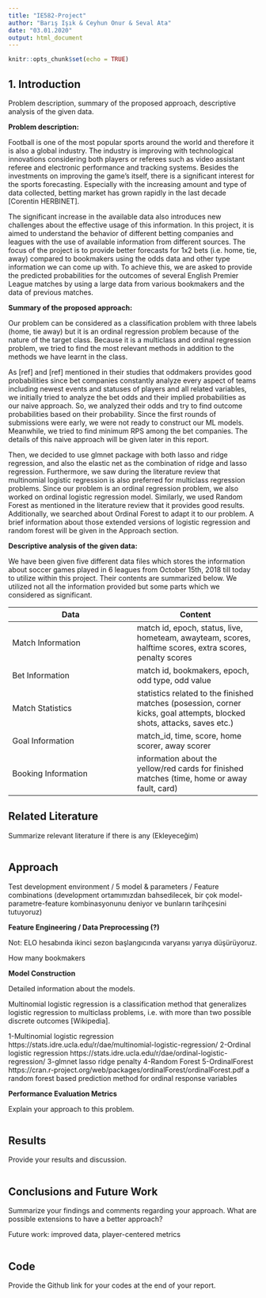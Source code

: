 ```yaml
---
title: "IE582-Project"
author: "Barış Işık & Ceyhun Onur & Seval Ata"
date: "03.01.2020"
output: html_document
---
```


```r
knitr::opts_chunk$set(echo = TRUE)
```

## 1. Introduction

Problem description, summary of the proposed approach, descriptive analysis of the given data.

**Problem description:**

Football is one of the most popular sports around the world and therefore it is also a global industry. The industry is improving with technological innovations considering both players or referees such as video assistant referee and electronic performance and tracking systems. Besides the investments on improving the game's itself, there is a significant interest for the sports forecasting. Especially with the increasing amount and type of data collected, betting market has grown rapidly in the last decade [Corentin HERBINET]. 

The significant increase in the available data also introduces new challenges about the effective usage of this information. In this project, it is aimed to understand the behavior of different betting companies and leagues with the use of available information from different sources. The focus of the project is to provide better forecasts for 1x2 bets (i.e. home, tie, away) compared to bookmakers using the odds data and other type information we can come up with. To achieve this, we are asked to provide the predicted probabilities for the outcomes of several English Premier League matches by using a large data from various bookmakers and the data of previous matches.

**Summary of the proposed approach: **

Our problem can be considered as a classification problem with three labels (home, tie away) but it is an ordinal regression problem because of the nature of the target class. Because it is a multiclass and ordinal regression problem, we tried to find the most relevant methods in addition to the methods we have learnt in the class. 

As [ref] and [ref] mentioned in their studies that oddmakers provides good probabilities since bet companies constantly analyze every aspect of teams including newest events and statuses of players and all related variables, we initially tried to analyze the bet odds and their implied probabilities as our naive approach. So, we analyzed their odds and try to find outcome probabilities based on their probability. Since the first rounds of submissions were early, we were not ready to construct our ML models. Meanwhile, we tried to find minimum RPS among the bet companies. The details of this naive approach will be given later in this report.

Then, we decided to use glmnet package with both lasso and ridge regression, and also the elastic net as the combination of ridge and lasso regression. Furthermore, we saw during the literature review that multinomial logistic regression is also preferred for multiclass regression problems. Since our problem is an ordinal regression problem, we also worked on ordinal logistic regression model. Similarly, we used Random Forest as mentioned in the literature review that it provides good results. Additionally, we searched about Ordinal Forest to adapt it to our problem. A brief information about those extended versions of logistic regression and random forest will be given in the Approach section.

**Descriptive analysis of the given data: **

We have been given five different data files which stores the information about soccer games played in 6 leagues from October 15th, 2018 till today to utilize within this project. Their contents are summarized below. We utilized not all the information provided but some parts which we considered as significant.

Data  | Content
------------- | -------------
Match Information   | match id, epoch, status, live, hometeam, awayteam, scores, halftime scores, extra scores, penalty scores
Bet Information     |  match id, bookmakers, epoch, odd type, odd value 
Match Statistics    |  statistics related to the finished matches (posession, corner kicks, goal attempts, blocked shots, attacks, saves etc.)
Goal Information    |  match_id, time, score, home scorer, away scorer
Booking Information    |  information about the yellow/red cards for finished matches (time, home or away fault, card)

## Related Literature

Summarize relevant literature if there is any
(Ekleyeceğim)

```r

```


## Approach

Test development environment / 5 model & parameters / Feature combinations
(development ortamımızdan bahsedilecek, bir çok model-parametre-feature kombinasyonunu deniyor ve bunların tarihçesini tutuyoruz)

**Feature Engineering / Data Preprocessing (?)**

Not: ELO hesabında ikinci sezon başlangıcında varyansı yarıya düşürüyoruz.

How many bookmakers

**Model Construction**

Detailed information about the models.

Multinomial logistic regression is a classification method that generalizes logistic regression to multiclass problems, i.e. with more than two possible discrete outcomes [Wikipedia].

1-Multinomial logistic regression  https://stats.idre.ucla.edu/r/dae/multinomial-logistic-regression/
2-Ordinal logistic regression  https://stats.idre.ucla.edu/r/dae/ordinal-logistic-regression/
3-glmnet lasso ridge penalty
4-Random Forest
5-OrdinalForest  https://cran.r-project.org/web/packages/ordinalForest/ordinalForest.pdf a random forest based prediction method for ordinal response variables


**Performance Evaluation Metrics**

Explain your approach to this problem.

```r

```

## Results

Provide your results and discussion.

```r

```

## Conclusions and Future Work

Summarize your findings and comments regarding your
approach. What are possible extensions to have a better approach?

Future work: improved data, player-centered metrics

```r

```

## Code

Provide the Github link for your codes at the end of your report.

```r

```




